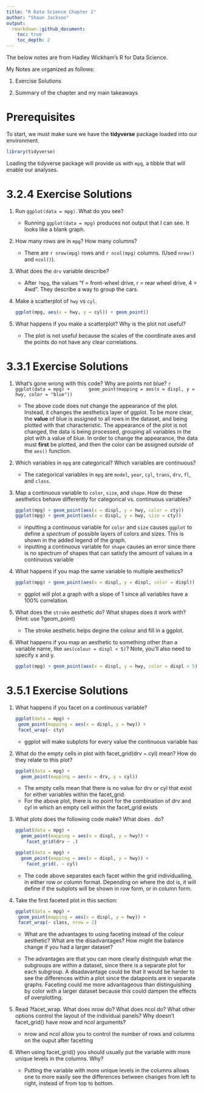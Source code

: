 ```yaml
---
title: "R Data Science Chapter 1"
author: "Shaun Jackson"
output: 
  rmarkdown::github_document:
    toc: true
    toc_depth: 2
---
```


The below notes are from Hadley Wickham's R for Data Science. 

My Notes are organized as follows:

1. Exercise Solutions

2. Summary of the chapter and my main takeaways

# Prerequisites

To start, we must make sure we have the **tidyverse** package loaded into our environment.

```r
library(tidyverse)
```

Loading the tidyverse package will provide us with `mpg`, a tibble that will enable our analyses.


# 3.2.4 Exercise Solutions

1. Run `ggplot(data = mpg)`. What do you see?

    + Running `ggplot(data = mpg)` produces not output that I can see. It looks like a blank graph.

2. How many rows are in `mpg`? How many columns?

    + There are `r nrow(mpg) ` rows and `r ncol(mpg)` columns. (Used `nrow()` and `ncol()`).

3. What does the `drv` variable describe? 

    + After `?mpg`, the values "f = front-wheel drive, r = rear wheel drive, 4 = 4wd". They describe a way to group the cars.

4. Make a scatterplot of `hwy` vs `cyl`.

    ```r
ggplot(mpg, aes(x = hwy, y = cyl)) + geom_point()
    ```

5. What happens if you make a scatterplot? Why is the plot not useful?

    + The plot is not useful because the scales of the coordinate axes and the points do not have any clear correlations.

# 3.3.1 Exercise Solutions

1. What's gone wrong with this code? Why are points not blue?
    ```r
ggplot(data = mpg) +
      geom_point(mapping = aes(x = displ, y = hwy, color = "blue"))
    ```

    + The above code does not change the appearance of the plot. Instead, it changes the aesthetics layer of ggplot. To be more clear, the **value** of blue is assigned to all rows in the dataset, and being plotted with that characteristic. The appearance of the plot is not changed, the data is being processed, grouping all variables in the plot with a value of blue. In order to change the appearance, the data must **first** be plotted, and then the color can be assigned *outside* of the `aes()` function.
    
2. Which variables in `mpg` are categorical? Which variables are continuous?

    + The categorical variables in `mpg` are `model`, `year`, `cyl`, `trans`, `drv`, `fl`, and `class`. 
  
3. Map a continuous variable to `color`, `size`, and `shape`. How do these aesthetics behave differently for categorical vs. continuous variables?

    ```r
ggplot(mpg) + geom_point(aes(x = displ, y = hwy, color = cty))
ggplot(mpg) + geom_point(aes(x = displ, y = hwy, size = cty))
    ```

    + inputting a continuous variable for `color` and `size` causes `ggplot` to define a *spectrum* of possible layers of colors and sizes. This is shown in the added legend of the graph.
    + inputting a continuous variable for `shape` causes an error since there is no spectrum of shapes that can satisfy the amount of values in a continuous variable

4. What happens if you map the same variable to multiple aesthetics?

    ```r
    ggplot(mpg) + geom_point(aes(x = displ, y = displ, color = displ))
    ```

    + ggplot will plot  a graph with a slope of 1 since all variables have a 100% correlation.

5. What does the `stroke` aesthetic do? What shapes does it work with? (Hint: use ?geom_point)

    + The stroke aesthetic helps degine the colour and fill in a ggplot.


6. What happens if you map an aesthetic to something other than a variable name, like `aes(colour = displ < 5)`? Note, you’ll also need to specify x and y.

    ```r
    ggplot(mpg) + geom_point(aes(x = displ, y = hwy, color = displ < 5))
    ```


# 3.5.1 Exercise Solutions

1. What happens if you facet on a continuous variable?

    ```r
ggplot(data = mpg) + 
  geom_point(mapping = aes(x = displ, y = hwy)) + 
  facet_wrap(~ cty)
    ```

    + ggplot will make subplots for every value the continuous variable has
    

2. What do the empty cells in plot with facet_grid(drv ~ cyl) mean? How do they relate to this plot?

    ```r
    ggplot(data = mpg) + 
      geom_point(mapping = aes(x = drv, y = cyl))
    ```


    + The empty cells mean that there is no value for drv or cyl that exist for either variables within the facet_grid.
    + For the above plot, there is no point for the combination of drv and cyl in which an empty cell within the facet_grid exists


3. What plots does the following code make? What does . do?

    ```r
    ggplot(data = mpg) + 
      geom_point(mapping = aes(x = displ, y = hwy)) +
        facet_grid(drv ~ .)

    ggplot(data = mpg) + 
      geom_point(mapping = aes(x = displ, y = hwy)) +
        facet_grid(. ~ cyl)
    ```
    
    + The code above separates each facet within the grid individualling, in either row or column format. Depending on where the dot is, it will define if the subplots will be shown in row form, or in column form.

4. Take the first faceted plot in this section:

    ```r
ggplot(data = mpg) + 
  geom_point(mapping = aes(x = displ, y = hwy)) + 
  facet_wrap(~ class, nrow = 2)
    ```

    + What are the advantages to using faceting instead of the colour aesthetic? What are the disadvantages? How might the balance change if you had a larger dataset?

    + The advantages are that you can more clearly distinguish what the subgroups are within a dataset, since there is a separate plot for each subgroup. A disadavantage could be that it would be harder to see the differences within a plot since the datapoints are in separate graphs. Faceting could me more advantageous than distinguishing by color with a larger dataset because this could dampen the effects of overplotting.

5. Read ?facet_wrap. What does nrow do? What does ncol do? What other options control the layout of the individual panels? Why doesn’t facet_grid() have nrow and ncol arguments?

    + nrow and ncol allow you to control the number of rows and columns on the ouput after facetting

6. When using facet_grid() you should usually put the variable with more unique levels in the columns. Why?

    + Putting the variable with more unique levels in the columns allows one to more easily see the differences between changes from left to right, instead of from top to bottom.
    
